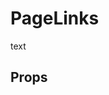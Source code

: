 
<Meta title="Pattern Library|Structure/PageLinks" component={PageLinks} />

# PageLinks
 
text

<Preview>
    <Story name="Three Links">
        <PageLinks links={three} colorScheme={0} />
    </Story>
</Preview>

<Preview>
    <Story name="Four Links">
        <PageLinks links={four} colorScheme={0} />
    </Story>
</Preview>

<Preview>
    <Story name="Eight Links">
        <PageLinks links={[
            ...four, ...four
        ]} colorScheme={0} />
    </Story>
</Preview>

## Props 

<Props of={PageLinks} />
